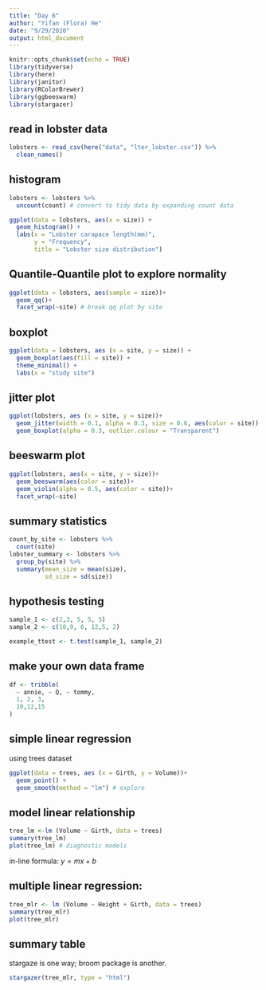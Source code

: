 ```yaml
---
title: "Day 6"
author: "Yifan (Flora) He"
date: "9/29/2020"
output: html_document
---
```


```r
knitr::opts_chunk$set(echo = TRUE)
library(tidyverse)
library(here)
library(janitor)
library(RColorBrewer)
library(ggbeeswarm)
library(stargazer)
```


## read in lobster data
```r
lobsters <- read_csv(here("data", "lter_lobster.csv")) %>% 
  clean_names()
```

## histogram
```r
lobsters <- lobsters %>% 
  uncount(count) # convert to tidy data by expanding count data

ggplot(data = lobsters, aes(x = size)) +
  geom_histogram() + 
  labs(x = "Lobster carapace length(mm)",
       y = "Frequency",
       title = "Lobster size distribution")
```
## Quantile-Quantile plot to explore normality

```r
ggplot(data = lobsters, aes(sample = size))+
  geom_qq()+
  facet_wrap(~site) # break qq plot by site
```

## boxplot

```r
ggplot(data = lobsters, aes (x = site, y = size)) +
  geom_boxplot(aes(fill = site)) +
  theme_minimal() +
  labs(x = "study site")
```

## jitter plot

```r
ggplot(lobsters, aes (x = site, y = size))+
  geom_jitter(width = 0.1, alpha = 0.3, size = 0.6, aes(color = site)) + 
  geom_boxplot(alpha = 0.3, outlier.colour = "Transparent")
```

## beeswarm plot

```r
ggplot(lobsters, aes(x = site, y = size))+
  geom_beeswarm(aes(color = site))+
  geom_violin(alpha = 0.5, aes(color = site))+
  facet_wrap(~site)
```

## summary statistics
```r
count_by_site <- lobsters %>% 
  count(site)
lobster_summary <- lobsters %>% 
  group_by(site) %>% 
  summary(mean_size = mean(size),
          sd_size = sd(size))
```

## hypothesis testing
```r
sample_1 <- c(2,3, 5, 5, 5)
sample_2 <- c(10,9, 6, 12,5, 2)

example_ttest <- t.test(sample_1, sample_2)
```

## make your own data frame

```r
df <- tribble(
  ~ annie, ~ Q, ~ tommy,
  1, 2, 3,
  10,12,15
)
```

## simple linear regression

using trees dataset

```r
ggplot(data = trees, aes (x = Girth, y = Volume))+
  geom_point() +
  geom_smooth(method = "lm") # explore


```

## model linear relationship
```r
tree_lm <-lm (Volume ~ Girth, data = trees)
summary(tree_lm)
plot(tree_lm) # diagnostic models
```

in-line formula: 
$y = mx + b$ 

## multiple linear regression:

```r
tree_mlr <- lm (Volume ~ Height + Girth, data = trees)
summary(tree_mlr)
plot(tree_mlr)
```

## summary table 
stargaze is one way; broom package is another. 

```r
stargazer(tree_mlr, type = "html")
```


